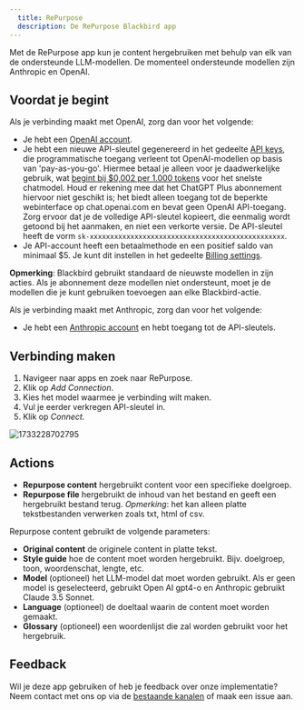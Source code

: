 ```yaml
---
  title: RePurpose
  description: De RePurpose Blackbird app
---
```


<LinkCard title="View on Github" target="_blank" href="https://github.com/bb-io/RePurpose" icon="github" />

Met de RePurpose app kun je content hergebruiken met behulp van elk van de ondersteunde LLM-modellen. De momenteel ondersteunde modellen zijn Anthropic en OpenAI.

## Voordat je begint

Als je verbinding maakt met OpenAI, zorg dan voor het volgende:

- Je hebt een [OpenAI account](https://platform.openai.com/signup).
- Je hebt een nieuwe API-sleutel gegenereerd in het gedeelte [API keys](https://platform.openai.com/account/api-keys), die programmatische toegang verleent tot OpenAI-modellen op basis van 'pay-as-you-go'. Hiermee betaal je alleen voor je daadwerkelijke gebruik, wat [begint bij $0,002 per 1.000 tokens](https://openai.com/pricing) voor het snelste chatmodel. Houd er rekening mee dat het ChatGPT Plus abonnement hiervoor niet geschikt is; het biedt alleen toegang tot de beperkte webinterface op chat.openai.com en bevat geen OpenAI API-toegang. Zorg ervoor dat je de volledige API-sleutel kopieert, die eenmalig wordt getoond bij het aanmaken, en niet een verkorte versie. De API-sleutel heeft de vorm `sk-xxxxxxxxxxxxxxxxxxxxxxxxxxxxxxxxxxxxxxxxxxxxxxxx`.
- Je API-account heeft een betaalmethode en een positief saldo van minimaal $5. Je kunt dit instellen in het gedeelte [Billing settings](https://platform.openai.com/account/billing/overview).

**Opmerking**: Blackbird gebruikt standaard de nieuwste modellen in zijn acties. Als je abonnement deze modellen niet ondersteunt, moet je de modellen die je kunt gebruiken toevoegen aan elke Blackbird-actie.

Als je verbinding maakt met Anthropic, zorg dan voor het volgende:

- Je hebt een [Anthropic account](https://console.anthropic.com) en hebt toegang tot de API-sleutels.

## Verbinding maken

1. Navigeer naar apps en zoek naar RePurpose.
2. Klik op _Add Connection_.
3. Kies het model waarmee je verbinding wilt maken.
4. Vul je eerder verkregen API-sleutel in.
5. Klik op _Connect_.

![1733228702795](https://raw.githubusercontent.com/bb-io/RePurpose/main/image/README/1733228702795.png)

## Actions

- **Repurpose content** hergebruikt content voor een specifieke doelgroep.
- **Repurpose file** hergebruikt de inhoud van het bestand en geeft een hergebruikt bestand terug. *Opmerking*: het kan alleen platte tekstbestanden verwerken zoals txt, html of csv.

Repurpose content gebruikt de volgende parameters:
- **Original content** de originele content in platte tekst.
- **Style guide** hoe de content moet worden hergebruikt. Bijv. doelgroep, toon, woordenschat, lengte, etc.
- **Model** (optioneel) het LLM-model dat moet worden gebruikt. Als er geen model is geselecteerd, gebruikt Open AI gpt4-o en Anthropic gebruikt Claude 3.5 Sonnet.
- **Language** (optioneel) de doeltaal waarin de content moet worden gemaakt.
- **Glossary** (optioneel) een woordenlijst die zal worden gebruikt voor het hergebruik.

## Feedback

Wil je deze app gebruiken of heb je feedback over onze implementatie? Neem contact met ons op via de [bestaande kanalen](https://www.blackbird.io/) of maak een issue aan.